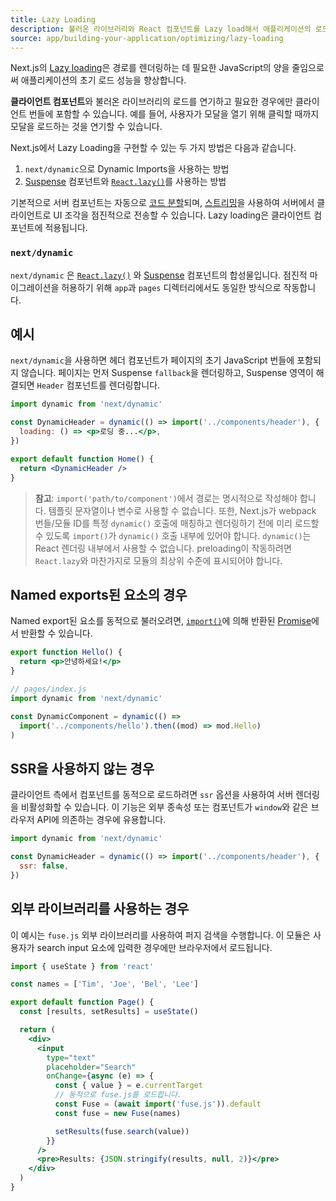 ```yaml
---
title: Lazy Loading
description: 불러온 라이브러리와 React 컴포넌트를 Lazy load해서 애플리케이션의 로드 성능을 향상시킵니다.
source: app/building-your-application/optimizing/lazy-loading
---
```


Next.js의 [Lazy loading](https://developer.mozilla.org/en-US/docs/Web/Performance/Lazy_loading)은 경로를 렌더링하는 데 필요한 JavaScript의 양을 줄임으로써 애플리케이션의 초기 로드 성능을 향상합니다.

**클라이언트 컴포넌트**와 불러온 라이브러리의 로드를 연기하고 필요한 경우에만 클라이언트 번들에 포함할 수 있습니다. 예를 들어, 사용자가 모달을 열기 위해 클릭할 때까지 모달을 로드하는 것을 연기할 수 있습니다.

Next.js에서 Lazy Loading을 구현할 수 있는 두 가지 방법은 다음과 같습니다.

1. `next/dynamic`으로 Dynamic Imports을 사용하는 방법
2. [Suspense](https://react.dev/reference/react/Suspense) 컴포넌트와 [`React.lazy()`](https://react.dev/reference/react/lazy)를 사용하는 방법

기본적으로 서버 컴포넌트는 자동으로 [코드 분할](https://developer.mozilla.org/en-US/docs/Glossary/Code_splitting)되며, [스트리밍](https://nextjs.org/docs/app/building-your-application/routing/loading-ui-and-streaming)을 사용하여 서버에서 클라이언트로 UI 조각을 점진적으로 전송할 수 있습니다. Lazy loading은 클라이언트 컴포넌트에 적용됩니다.

### `next/dynamic`

`next/dynamic` 은 [`React.lazy()`](https://react.dev/reference/react/lazy) 와 [Suspense](https://react.dev/reference/react/Suspense) 컴포넌트의 합성물입니다. 점진적 마이그레이션을 허용하기 위해 `app`과 `pages` 디렉터리에서도 동일한 방식으로 작동합니다.

## 예시

`next/dynamic`을 사용하면 헤더 컴포넌트가 페이지의 초기 JavaScript 번들에 포함되지 않습니다. 페이지는 먼저 Suspense `fallback`을 렌더링하고, Suspense 영역이 해결되면 `Header` 컴포넌트를 렌더링합니다.

```jsx
import dynamic from 'next/dynamic'

const DynamicHeader = dynamic(() => import('../components/header'), {
  loading: () => <p>로딩 중...</p>,
})

export default function Home() {
  return <DynamicHeader />
}
```

> **참고**: `import('path/to/component')`에서 경로는 명시적으로 작성해야 합니다. 템플릿 문자열이나 변수로 사용할 수 없습니다. 또한, Next.js가 webpack 번들/모듈 ID를 특정 `dynamic()` 호출에 매칭하고 렌더링하기 전에 미리 로드할 수 있도록 `import()`가 `dynamic()` 호출 내부에 있어야 합니다. `dynamic()`는 React 렌더링 내부에서 사용할 수 없습니다. preloading이 작동하려면 `React.lazy`와 마찬가지로 모듈의 최상위 수준에 표시되어야 합니다.

## Named exports된 요소의 경우

Named export된 요소를 동적으로 불러오려면, [`import()`](https://github.com/tc39/proposal-dynamic-import#example)에 의해 반환된 [Promise](https://developer.mozilla.org/en-US/docs/Web/JavaScript/Reference/Global_Objects/Promise)에서 반환할 수 있습니다.

```jsx filename="components/hello.js"
export function Hello() {
  return <p>안녕하세요!</p>
}

// pages/index.js
import dynamic from 'next/dynamic'

const DynamicComponent = dynamic(() =>
  import('../components/hello').then((mod) => mod.Hello)
)
```

## SSR을 사용하지 않는 경우

클라이언트 측에서 컴포넌트를 동적으로 로드하려면 `ssr` 옵션을 사용하여 서버 렌더링을 비활성화할 수 있습니다. 이 기능은 외부 종속성 또는 컴포넌트가 `window`와 같은 브라우저 API에 의존하는 경우에 유용합니다.

```jsx
import dynamic from 'next/dynamic'

const DynamicHeader = dynamic(() => import('../components/header'), {
  ssr: false,
})
```

## 외부 라이브러리를 사용하는 경우

이 예시는 `fuse.js` 외부 라이브러리를 사용하여 퍼지 검색을 수행합니다. 이 모듈은 사용자가 search input 요소에 입력한 경우에만 브라우저에서 로드됩니다.

```jsx
import { useState } from 'react'

const names = ['Tim', 'Joe', 'Bel', 'Lee']

export default function Page() {
  const [results, setResults] = useState()

  return (
    <div>
      <input
        type="text"
        placeholder="Search"
        onChange={async (e) => {
          const { value } = e.currentTarget
          // 동적으로 fuse.js를 로드합니다.
          const Fuse = (await import('fuse.js')).default
          const fuse = new Fuse(names)

          setResults(fuse.search(value))
        }}
      />
      <pre>Results: {JSON.stringify(results, null, 2)}</pre>
    </div>
  )
}
```
